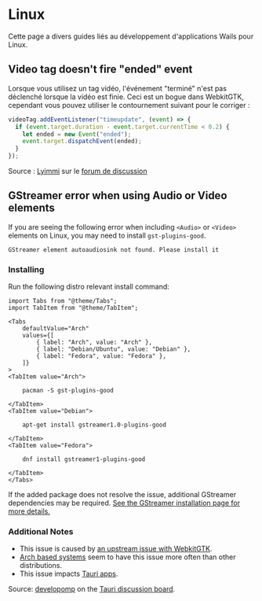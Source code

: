 # Linux

Cette page a divers guides liés au développement d'applications Wails pour Linux.

## Video tag doesn't fire "ended" event

Lorsque vous utilisez un tag vidéo, l'événement "terminé" n'est pas déclenché lorsque la vidéo est finie. Ceci est un bogue dans WebkitGTK, cependant vous pouvez utiliser le contournement suivant pour le corriger :

```js
videoTag.addEventListener("timeupdate", (event) => {
  if (event.target.duration - event.target.currentTime < 0.2) {
    let ended = new Event("ended");
    event.target.dispatchEvent(ended);
  }
});
```

Source : [Lyimmi](https://github.com/Lyimmi) sur le [forum de discussion](https://github.com/wailsapp/wails/issues/1729#issuecomment-1212291275)

## GStreamer error when using Audio or Video elements

If you are seeing the following error when including `<Audio>` or `<Video>` elements on Linux, you may need to install `gst-plugins-good`.

```
GStreamer element autoaudiosink not found. Please install it
```

### Installing

Run the following distro relevant install command:

```mdx-code-block
import Tabs from "@theme/Tabs";
import TabItem from "@theme/TabItem";

<Tabs
    defaultValue="Arch"
    values={[
        { label: "Arch", value: "Arch" },
        { label: "Debian/Ubuntu", value: "Debian" },
        { label: "Fedora", value: "Fedora" },
    ]}
>
<TabItem value="Arch">

    pacman -S gst-plugins-good

</TabItem>
<TabItem value="Debian">

    apt-get install gstreamer1.0-plugins-good

</TabItem>
<TabItem value="Fedora">

    dnf install gstreamer1-plugins-good

</TabItem>
</Tabs>
```

If the added package does not resolve the issue, additional GStreamer dependencies may be required. [See the GStreamer installation page for more details.](https://gstreamer.freedesktop.org/documentation/installing/on-linux.html)

### Additional Notes

- This issue is caused by [an upstream issue with WebkitGTK](https://bugs.webkit.org/show_bug.cgi?id=146351).
- [Arch based systems](https://wiki.archlinux.org/title/Arch-based_distributions) seem to have this issue more often than other distributions.
- This issue impacts [Tauri apps](https://tauri.app/).

Source: [developomp](https://github.com/developomp) on the [Tauri discussion board](https://github.com/tauri-apps/tauri/issues/4642#issuecomment-1643229562).
